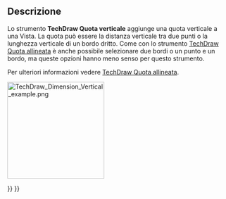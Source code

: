 <languages/>

{{Docnav/it
|[[TechDraw_HorizontalDimension/it|Quota orizzontale]]
|[[TechDraw_RadiusDimension/it|Quota raggio]]
|[[TechDraw_Workbench/it|TechDraw]]
|IconL=TechDraw_HorizontalDimension.svg
|IconR=TechDraw_RadiusDimension.svg
|IconC=Workbench_TechDraw.svg
}}

{{GuiCommand/it
|Name=TechDraw Dimension Vertical
|Name/it=TechDraw Quota verticale
|MenuLocation=TechDraw → Quotatura → Inserisci Quota verticale
|Workbenches=[[TechDraw_Workbench/it|TechDraw]]
|Shortcut={{KEY|Shift}} + {{KEY|V}}
|SeeAlso=[[TechDraw_LengthDimension/it|TechDraw Quota allineata]], [[TechDraw_HorizontalDimension/it|TechDraw Quota orizzontale]]
}}

<span id="Description"></span>
==Descrizione==

Lo strumento '''TechDraw Quota verticale''' aggiunge una quota verticale a una Vista. La quota può essere la distanza verticale tra due punti o la lunghezza verticale di un bordo dritto. Come con lo strumento [[TechDraw_LengthDimension/it|TechDraw Quota allineata]] è anche possibile selezionare due bordi o un punto e un bordo, ma queste opzioni hanno meno senso per questo strumento.

Per ulteriori informazioni vedere [[TechDraw_LengthDimension/it|TechDraw Quota allineata]].

[[Image:TechDraw_Dimension_Vertical_example.png|220px]]
{{Caption|Quotatura della distanza verticale presa da due punti}}


{{Docnav/it
|[[TechDraw_HorizontalDimension/it|Quota orizzontale]]
|[[TechDraw_RadiusDimension/it|Quota raggio]]
|[[TechDraw_Workbench/it|TechDraw]]
|IconL=TechDraw_HorizontalDimension.svg
|IconR=TechDraw_RadiusDimension.svg
|IconC=Workbench_TechDraw.svg
}}

{{TechDraw Tools navi{{#translation:}}}}
{{Userdocnavi{{#translation:}}}}